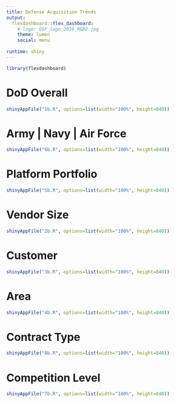 ```yaml
---
title: Defense Acquisition Trends 
output: 
  flexdashboard::flex_dashboard:
    # logo: GSF_logo_2016_RGB2.jpg
    theme: lumen 
    social: menu
   
runtime: shiny
---
```


```r
library(flexdashboard)
```

DoD Overall 
=======================================================================

```r

shinyAppFile("1b.R", options=list(width="100%", height=840))


```

Army | Navy | Air Force  
=======================================================================

```r


shinyAppFile("6b.R", options=list(width="100%", height=840))


```

Platform Portfolio 
=======================================================================

```r


shinyAppFile("5b.R", options=list(width="100%", height=840))


```


Vendor Size  
=======================================================================

```r


shinyAppFile("2b.R", options=list(width="100%", height=840))


```

Customer  
=======================================================================

```r


shinyAppFile("3b.R", options=list(width="100%", height=840))


```

Area 
=======================================================================

```r


shinyAppFile("4b.R", options=list(width="100%", height=840))


```

Contract Type
=======================================================================

```r


shinyAppFile("8b.R", options=list(width="100%", height=840))


```

Competition Level
=======================================================================

```r


shinyAppFile("7b.R", options=list(width="100%", height=840))


```